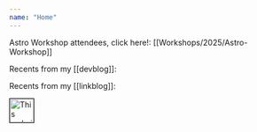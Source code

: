 ```yaml
---
name: "Home"
---
```


<Mug />
<div class="min-h-[7rem]"><NowPlaying /></div>

<div class="w-full h-4"></div>

<div class="w-full h-4"></div>

Astro Workshop attendees, click here!: [[Workshops/2025/Astro-Workshop]]

<div class="w-full h-4"></div>

Recents from my [[devblog]]:

<Feed source="devblog" limit="5" />
<div class="w-full h-4"></div>

Recents from my [[linkblog]]:

<Feed source="linkblog" limit="5" />
<a href="https://gossipsweb.net" class="w-full"><img class="mx-auto" src="https://gossipsweb.net/images/twwmwh-blue.jpg" alt="This website was made with hands." style="height: 43px; border: 1px solid #000;" /></a>

<link href="https://github.com/jackharrhy" rel="me"></link>


